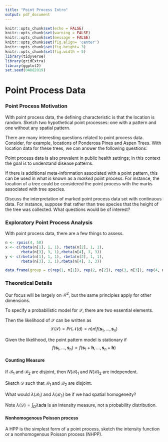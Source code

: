 ```yaml
---
title: "Point Process Intro"
output: pdf_document
---
```


```r
knitr::opts_chunk$set(echo = FALSE)
knitr::opts_chunk$set(warning = FALSE)
knitr::opts_chunk$set(message = FALSE)
knitr::opts_chunk$set(fig.align= 'center')
knitr::opts_chunk$set(fig.height= 3)
knitr::opts_chunk$set(fig.width = 5)
library(tidyverse)
library(gridExtra)
library(ggplot2)
set.seed(04082019)
```

# Point Process Data

### Point Process Motivation

With point process data, the defining characteristic is that the location is random. Sketch two hypothetical point processes: one with a pattern and one without any spatial pattern.
\vfill
\vfill
\vfill
\vfill
\vfill
\vfill


\newpage
There are many interesting questions related to point process data.
Consider, for example, locations of Ponderosa Pines and Aspen Trees. With location data for these trees, we can answer the following questions:

\vfill  

\vfill

\vfill

Point process data is also prevalent in public health settings; in this context the goal is to understand disease patterns. \vfill


\vfill

\vfill

\vfill

If there is additional meta-information associated with a point pattern, this can be used in what is known as a _marked_ point process. For instance, the location of a tree could be considered the point process with the marks associated with tree species.

\vfill

Discuss the interpretation of marked point process data set with continuous data. For instance, suppose that rather than tree species that the height of the tree was collected. What questions would be of interest?

\vfill
\newpage


### Exploratory Point Process Analysis

With point process data, there are a few things to assess.


```r
n <- rpois(4, 50)
x <- c(rbeta(n[1], 1, 1), rbeta(n[2], 1, 1), 
       rbeta(n[3], 3, 1),rbeta(n[4], 3, 3))
y <- c(rbeta(n[1], 1, 1), rbeta(n[2], 1, 1), 
       rbeta(n[3], 3, 1),rbeta(n[4], 3, 3))
```

```r
data.frame(group = c(rep(1, n[1]), rep(2, n[2]), rep(3, n[3]), rep(4, n[4])), x = x, y = y) %>% ggplot(aes(x=x, y=y)) + geom_point() + facet_wrap(~group) + theme_bw()
```
\vfill
\vfill

\vfill

\vfill
 
\newpage 

### Theoretical Details

Our focus will be largely on $\mathcal{R}^2$, but the same principles apply for other dimensions.

\vfill


\vfill

To specify a probabilistic model for $\mathcal{S}$, there are two essential elements.

\vfill


\vfill

Then the likelihood of $\mathcal{S}$ can be written as
$$\mathcal{L}(\mathcal{S}) = Pr(\mathcal{N}(d) = n) n! f(\boldsymbol{s}_1, \dots,  \boldsymbol{s}_n)$$
\vfill

Given the likelihood, the point pattern model is stationary if $$f(\boldsymbol{s}_1, \dots,  \boldsymbol{s}_n) = f(\boldsymbol{s}_1 + \boldsymbol{h}, \dots,  \boldsymbol{s}_n+ \boldsymbol{h})$$

\vfill

#### Counting Measure


\vfill

\vfill

\vfill

\vfill

\newpage

If $\mathcal{B}_1$ and $\mathcal{B}_2$ are disjoint, then $N(\mathcal{B})_1$ and $N(\mathcal{B})_2$ are independent.

\vfill

Sketch $\mathcal{D}$ such that $\mathcal{B}_1$ and $\mathcal{B}_2$ are disjoint.
\vfill
\vfill
\vfill
\vfill
\vfill

What would $\lambda(\mathcal{B}_1)$ and $\lambda(\mathcal{B}_2)$ be if we had spatial homogeneity?
\vfill


\vfill

\vfill

\vfill

Note $\lambda(\mathcal{D}) = \int_D \lambda{\boldsymbol{s}} d\boldsymbol{s}$ is an intensity measure, not a probability distribution. 
\vfill
\newpage

#### Nonhomogenous Poisson process
A HPP is the simplest form of a point process, sketch the intensity function or a nonhomogenous Poisson process (NHPP). 

\vfill
\vfill
\vfill
\vfill


\vfill

\vfill

\vfill